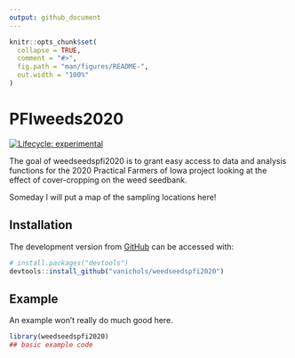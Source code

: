 ```yaml
---
output: github_document
---
```


<!-- README.md is generated from README.Rmd. Please edit that file -->

```r
knitr::opts_chunk$set(
  collapse = TRUE,
  comment = "#>",
  fig.path = "man/figures/README-",
  out.width = "100%"
)
```

# PFIweeds2020

<!-- badges: start -->
[![Lifecycle: experimental](https://img.shields.io/badge/lifecycle-experimental-orange.svg)](https://www.tidyverse.org/lifecycle/#experimental)
<!-- badges: end -->

The goal of weedseedspfi2020 is to grant easy access to data and analysis functions for the 2020 Practical Farmers of Iowa project looking at the effect of cover-cropping on the weed seedbank.

Someday I will put a map of the sampling locations here!

## Installation

The development version from [GitHub](https://github.com/) can be accessed with:

``` r
# install.packages("devtools")
devtools::install_github("vanichols/weedseedspfi2020")
```

## Example

An example won't really do much good here. 

```r
library(weedseedspfi2020)
## basic example code
```

